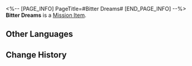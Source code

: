<%-- [PAGE_INFO]
PageTitle=#Bitter Dreams#
[END_PAGE_INFO] --%>
{{Item Infobox
|id          = 140489
|image       = Item Bitter Dreams.png
|type        = Mission Item
|invCategory = Missions
|rarity      = 3
|effect      = 
|description = Death is a bitter truth, but what you did will be remembered by history.
}}
'''Bitter Dreams''' is a [[Mission Item]].

==Other Languages==
{{Other Languages
|en   = Bitter Dreams
|zhs  = 长梦苦短
|zht  = 長夢苦短
|ja   = 夢は長く苦は短し
|ko   = 기나긴 씁쓸한 꿈
|es   = Sueños amargos
|fr   = Rêves amers
|ru   = Горькие сны
|th   = ฝันขมขื่นที่แสนยาวนาน
|vi   = Giấc Mộng Cay Đắng
|de   = Bittere Träume
|id   = Bitter Dreams
|pt   = Sonhos Amargos
}}

==Change History==
{{Change History|2.3}}